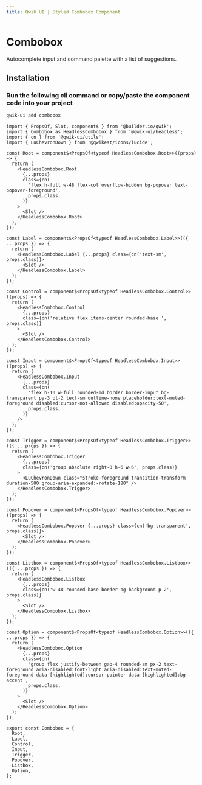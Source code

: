 ```yaml
---
title: Qwik UI | Styled Combobox Component
---
```



<StatusBanner status={statusByComponent.styled.Combobox} />

# Combobox

Autocomplete input and command palette with a list of suggestions.

<Showcase name="hero" />

## Installation

### Run the following cli command or copy/paste the component code into your project

```sh
qwik-ui add combobox
```

```tsx
import { PropsOf, Slot, component$ } from '@builder.io/qwik';
import { Combobox as HeadlessCombobox } from '@qwik-ui/headless';
import { cn } from '@qwik-ui/utils';
import { LuChevronDown } from '@qwikest/icons/lucide';

const Root = component$<PropsOf<typeof HeadlessCombobox.Root>>((props) => {
  return (
    <HeadlessCombobox.Root
      {...props}
      class={cn(
        'flex h-full w-48 flex-col overflow-hidden bg-popover text-popover-foreground',
        props.class,
      )}
    >
      <Slot />
    </HeadlessCombobox.Root>
  );
});

const Label = component$<PropsOf<typeof HeadlessCombobox.Label>>(({ ...props }) => {
  return (
    <HeadlessCombobox.Label {...props} class={cn('text-sm', props.class)}>
      <Slot />
    </HeadlessCombobox.Label>
  );
});

const Control = component$<PropsOf<typeof HeadlessCombobox.Control>>((props) => {
  return (
    <HeadlessCombobox.Control
      {...props}
      class={cn('relative flex items-center rounded-base ', props.class)}
    >
      <Slot />
    </HeadlessCombobox.Control>
  );
});

const Input = component$<PropsOf<typeof HeadlessCombobox.Input>>((props) => {
  return (
    <HeadlessCombobox.Input
      {...props}
      class={cn(
        'flex h-10 w-full rounded-md border border-input bg-transparent py-3 pl-2 text-sm outline-none placeholder:text-muted-foreground disabled:cursor-not-allowed disabled:opacity-50',
        props.class,
      )}
    />
  );
});

const Trigger = component$<PropsOf<typeof HeadlessCombobox.Trigger>>(({ ...props }) => {
  return (
    <HeadlessCombobox.Trigger
      {...props}
      class={cn('group absolute right-0 h-6 w-6', props.class)}
    >
      <LuChevronDown class="stroke-foreground transition-transform duration-500 group-aria-expanded:-rotate-180" />
    </HeadlessCombobox.Trigger>
  );
});

const Popover = component$<PropsOf<typeof HeadlessCombobox.Popover>>((props) => {
  return (
    <HeadlessCombobox.Popover {...props} class={cn('bg-transparent', props.class)}>
      <Slot />
    </HeadlessCombobox.Popover>
  );
});

const Listbox = component$<PropsOf<typeof HeadlessCombobox.Listbox>>(({ ...props }) => {
  return (
    <HeadlessCombobox.Listbox
      {...props}
      class={cn('w-48 rounded-base border bg-background p-2', props.class)}
    >
      <Slot />
    </HeadlessCombobox.Listbox>
  );
});

const Option = component$<PropsOf<typeof HeadlessCombobox.Option>>(({ ...props }) => {
  return (
    <HeadlessCombobox.Option
      {...props}
      class={cn(
        'group flex justify-between gap-4 rounded-sm px-2 text-foreground aria-disabled:font-light aria-disabled:text-muted-foreground data-[highlighted]:cursor-pointer data-[highlighted]:bg-accent',
        props.class,
      )}
    >
      <Slot />
    </HeadlessCombobox.Option>
  );
});

export const Combobox = {
  Root,
  Label,
  Control,
  Input,
  Trigger,
  Popover,
  Listbox,
  Option,
};
```
